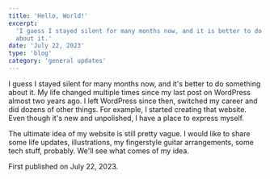 ```yaml
---
title: 'Hello, World!'
excerpt:
  'I guess I stayed silent for many months now, and it is better to do something
  about it.'
date: 'July 22, 2023'
type: 'blog'
category: 'general updates'
---
```


I guess I stayed silent for many months now, and it's better to do something
about it. My life changed multiple times since my last post on WordPress almost
two years ago. I left WordPress since then, switched my career and did dozens of
other things. For example, I started creating that website. Even though it's new
and unpolished, I have a place to express myself.

The ultimate idea of my website is still pretty vague. I would like to share
some life updates, illustrations, my fingerstyle guitar arrangements, some tech
stuff, probably. We'll see what comes of my idea.

First published on July 22, 2023.
